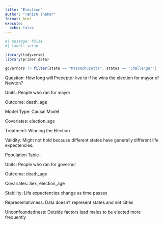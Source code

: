 ```yaml
---
title: "Election"
author: "Tanish Thaker"
format: html
execute: 
  echo: false
---
```


```r
#| message: false
#| label: setup

library(tidyverse)
library(primer.data)
```

```r
governors |> filter(state == "Massachusetts", status == "Challenger")
```

Question: How long will Preceptor live to if he wins the election for mayor of Newton?

Units: People who ran for mayor

Outcome: death_age

Model Type: Causal Model

Covariates: election_age

Treatment: Winning the Election

Validity: Might not hold because different states have generally different life expectencies. 

Population Table-

Units: People who ran for governor

Outcome: death_age

Covariates: Sex, election_age



Stability: Life expectencies change as time passes

Representativness: Data doesn't represent states and not cities

Unconfoundedness: Outside factors lead males to be elected more frequently
